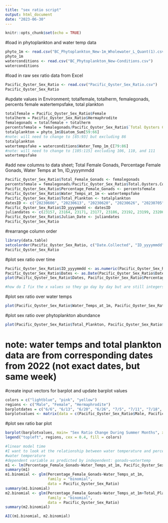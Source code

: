 ```yaml
---
title: "sex ratio script"
output: html_document
date: "2023-06-30"
---
```


```r
knitr::opts_chunk$set(echo = TRUE)
```

#load in phytoplankton and water temp data
```r
phyto_1m <- read.csv("BC_Phytoplankton_New-1m_Wholewater_L_Quant(1).csv")
phyto_1m
waterconditions <- read.csv("BC_Phytoplankton_New-Conditions.csv")
waterconditions
```

#load in raw sex ratio data from Excel
```r
Pacific_Oyster_Sex_Ratio <- read.csv("Pacific_Oyster_Sex_Ratio.csv")
Pacific_Oyster_Sex_Ratio
```

#update values in Environment; totalfemale, totalherm, femalegonads, percents female watertempsfake, total plankton
```r
totalfemale = Pacific_Oyster_Sex_Ratio$Female
totalherm = Pacific_Oyster_Sex_Ratio$Hermaphrodite
femalegonads = totalfemale + totalherm
percentsfemale = femalegonads/Pacific_Oyster_Sex_Ratio$`Total Oysters Collected`
totalplankton = phyto_1m$Diatom_Sum[59:66]
#note: will need to change to [85:93] but excluding 86
totalplankton
watertempsfake = waterconditions$Water_Temp_1m_C[79:86]
#note: will need to change to [105:115] excluding 106, 110, and 111
watertempsfake
```

#add new columns to data sheet; Total Female Gonads, Percentage Female Gonads, Water Temps at 1m, ID_yyyymmdd
```r
Pacific_Oyster_Sex_Ratio$Total_Female_Gonads <- femalegonads
percentsfemale = femalegonads/Pacific_Oyster_Sex_Ratio$Total.Oysters.Collected
Pacific_Oyster_Sex_Ratio$Percentage_Female_Gonads <- percentsfemale
Pacific_Oyster_Sex_Ratio$Water_Temps_at_1m <- watertempsfake
Pacific_Oyster_Sex_Ratio$Total_Plankton <- totalplankton
datesID <- c("20230606", "20230613", "20230620", "20230626", "20230705", "20230711", "20230718", "20230725")
Pacific_Oyster_Sex_Ratio$ID_yyyymmdd <- datesID
juliandates <- c(23157, 23164, 23171, 23177, 23186, 23192, 23199, 23206)
Pacific_Oyster_Sex_Ratio$Julian_Date <- juliandates
Pacific_Oyster_Sex_Ratio
```

#rearrange column order
```r
library(data.table)
setcolorder(Pacific_Oyster_Sex_Ratio, c("Date.Collected", "ID_yyyymmdd", "Julian_Date", "Total.Oysters.Collected", "Male", "Female", "Hermaphrodite", "Total_Female_Gonads", "Percentage_Female_Gonads", "Water_Temps_at_1m", "Total_Plankton"))
Pacific_Oyster_Sex_Ratio
```

#plot sex ratio over time
```r
Pacific_Oyster_Sex_Ratio$ID_yyyymmdd <- as.numeric(Pacific_Oyster_Sex_Ratio$ID_yyyymmdd)
Pacific_Oyster_Sex_Ratio$Dates <- as.Date(Pacific_Oyster_Sex_Ratio$Date.Collected, format="%m/%d/%y")
plot(Pacific_Oyster_Sex_Ratio$Dates, Pacific_Oyster_Sex_Ratio$Percentage_Female_Gonads, ylab="Percentage of Female Gonads", xlab= "Time")
```


```r
#how do I fix the x values so they go day by day but are still integers... a way other than Julian Day?
```

#plot sex ratio over water temps
```r
plot(Pacific_Oyster_Sex_Ratio$Water_Temps_at_1m, Pacific_Oyster_Sex_Ratio$Percentage_Female_Gonads, ylab="Percentage of Female Gonads", xlab="Water Temperature at 1m")
```

#plot sex ratio over phytoplankton abundance
```r
plot(Pacific_Oyster_Sex_Ratio$Total_Plankton, Pacific_Oyster_Sex_Ratio$Percentage_Female_Gonads, ylab="Percentage of Female Gonads", xlab="Diatom Abundance at 1m")
```
# note: water temps and total plankton data are from corresponding dates from 2022 (not exact dates, but same week)

#create input vectors for barplot and update barplot values
```r
colors = c("lightblue", "pink", "yellow")
regions <- c("Male", "Female", "Hermaphrodite")
barplotdates = c("6/6", "6/13", "6/20", "6/26", "7/5", "7/11", "7/18", "7/25")
barplotvalues <- matrix(data = c(Pacific_Oyster_Sex_Ratio$Male, Pacific_Oyster_Sex_Ratio$Female, Pacific_Oyster_Sex_Ratio$Hermaphrodite), nrow = 3, ncol = 8, byrow = TRUE)
```

#plot sex ratio bar plot
```r
barplot(barplotvalues, main= "Sex Ratio Change During Summer Months", xlab = "Date Collected", ylab="Sex Ratio", col=colors, names.arg=barplotdates)
legend("topleft", regions, cex = 0.4, fill = colors)
```

```r
#linear model time
#I want to look at the relationship between water temperature and percentage of female gonads; and diatom abundance and female gonads; time and percentage of female gonads
#water temperature
#dependent variable as predicted by independent: gonads~watertemp
m1 <- lm(Percentage_Female_Gonads~Water_Temps_at_1m, Pacific_Oyster_Sex_Ratio)
summary(m1)
m1.binomial <- glm(Percentage_Female_Gonads~Water_Temps_at_1m, 
                   family = "binomial",
                   data = Pacific_Oyster_Sex_Ratio)
summary(m1.binomial)
m2.binomial <- glm(Percentage_Female_Gonads~Water_Temps_at_1m+Total_Plankton, 
                   family = "binomial",
                   data = Pacific_Oyster_Sex_Ratio)
summary(m2.binomial)

AIC(m1.binomial, m2.binomial)
```

